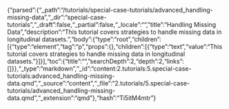 {"parsed":{"_path":"/tutorials/special-case-tutorials/advanced_handling-missing-data","_dir":"special-case-tutorials","_draft":false,"_partial":false,"_locale":"","title":"Handling Missing Data","description":"This tutorial covers strategies to handle missing data in longitudinal datasets.","body":{"type":"root","children":[{"type":"element","tag":"p","props":{},"children":[{"type":"text","value":"This tutorial covers strategies to handle missing data in longitudinal datasets."}]}],"toc":{"title":"","searchDepth":2,"depth":2,"links":[]}},"_type":"markdown","_id":"content:2.tutorials:5.special-case-tutorials:advanced_handling-missing-data.qmd","_source":"content","_file":"2.tutorials/5.special-case-tutorials/advanced_handling-missing-data.qmd","_extension":"qmd"},"hash":"Ti5itM4mtr"}